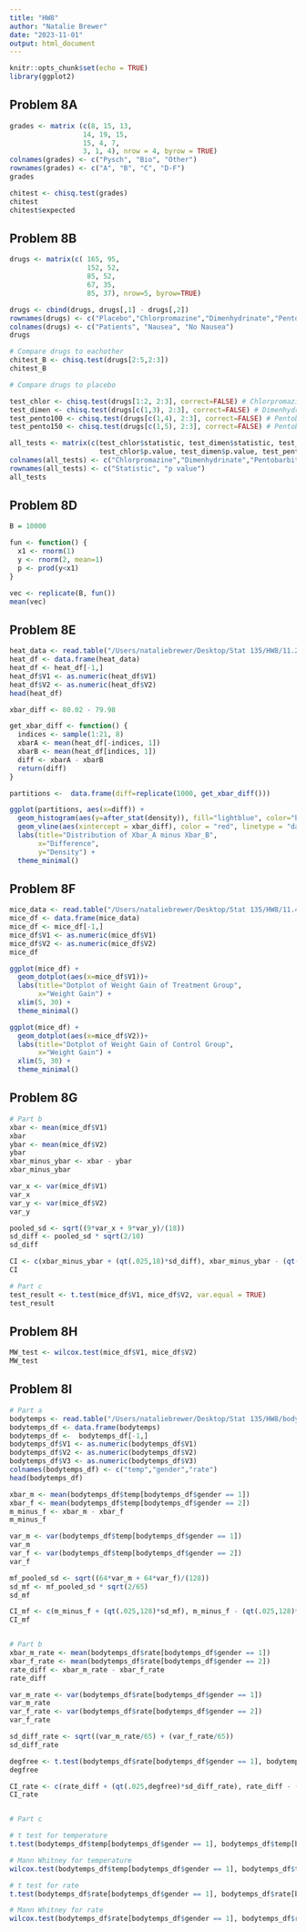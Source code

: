 ```yaml
---
title: "HW8"
author: "Natalie Brewer"
date: "2023-11-01"
output: html_document
---
```


```r
knitr::opts_chunk$set(echo = TRUE)
library(ggplot2)
```

## Problem 8A

```r
grades <- matrix (c(8, 15, 13,
                  14, 19, 15,
                  15, 4, 7,
                  3, 1, 4), nrow = 4, byrow = TRUE)
colnames(grades) <- c("Pysch", "Bio", "Other")
rownames(grades) <- c("A", "B", "C", "D-F")
grades

chitest <- chisq.test(grades)
chitest
chitest$expected
```

## Problem 8B
```r
drugs <- matrix(c( 165, 95,
                   152, 52,
                   85, 52,
                   67, 35,
                   85, 37), nrow=5, byrow=TRUE)

drugs <- cbind(drugs, drugs[,1] - drugs[,2])
rownames(drugs) <- c("Placebo","Chlorpromazine","Dimenhydrinate","Pentobarbital 100","Pentobarbital 150")
colnames(drugs) <- c("Patients", "Nausea", "No Nausea")
drugs

# Compare drugs to eachother
chitest_B <- chisq.test(drugs[2:5,2:3])
chitest_B

# Compare drugs to placebo

test_chlor <- chisq.test(drugs[1:2, 2:3], correct=FALSE) # Chlorpromazine
test_dimen <- chisq.test(drugs[c(1,3), 2:3], correct=FALSE) # Dimenhydrinate
test_pento100 <- chisq.test(drugs[c(1,4), 2:3], correct=FALSE) # Pentobarbital 100
test_pento150 <- chisq.test(drugs[c(1,5), 2:3], correct=FALSE) # Pentobarbital 150

all_tests <- matrix(c(test_chlor$statistic, test_dimen$statistic, test_pento100$statistic, test_pento150$statistic, 
                      test_chlor$p.value, test_dimen$p.value, test_pento100$p.value, test_pento150$p.value), nrow=2, byrow=TRUE)
colnames(all_tests) <- c("Chlorpromazine","Dimenhydrinate","Pentobarbital 100","Pentobarbital 150")
rownames(all_tests) <- c("Statistic", "p value")
all_tests
```


## Problem 8D
```r
B = 10000

fun <- function() {
  x1 <- rnorm(1)
  y <- rnorm(2, mean=1)
  p <- prod(y<x1)
}

vec <- replicate(B, fun())
mean(vec)
```

## Problem 8E
```r
heat_data <- read.table("/Users/nataliebrewer/Desktop/Stat 135/HW8/11.29.txt", sep= " ")
heat_df <- data.frame(heat_data)
heat_df <- heat_df[-1,]
heat_df$V1 <- as.numeric(heat_df$V1)
heat_df$V2 <- as.numeric(heat_df$V2)
head(heat_df)

xbar_diff <- 80.02 - 79.98

get_xbar_diff <- function() {
  indices <- sample(1:21, 8)
  xbarA <- mean(heat_df[-indices, 1])
  xbarB <- mean(heat_df[indices, 1])
  diff <- xbarA - xbarB
  return(diff)
}

partitions <-  data.frame(diff=replicate(1000, get_xbar_diff()))

ggplot(partitions, aes(x=diff)) +
  geom_histogram(aes(y=after_stat(density)), fill="lightblue", color="black",binwidth=0.005) +
  geom_vline(aes(xintercept = xbar_diff), color = "red", linetype = "dashed", linewidth = 1) +
  labs(title="Distribution of Xbar_A minus Xbar_B",
       x="Difference",
       y="Density") +
  theme_minimal()
```

## Problem 8F
```r
mice_data <- read.table("/Users/nataliebrewer/Desktop/Stat 135/HW8/11.40.txt", sep= " ")
mice_df <- data.frame(mice_data)
mice_df <- mice_df[-1,]
mice_df$V1 <- as.numeric(mice_df$V1)
mice_df$V2 <- as.numeric(mice_df$V2)
mice_df

ggplot(mice_df) +
  geom_dotplot(aes(x=mice_df$V1))+
  labs(title="Dotplot of Weight Gain of Treatment Group",
       x="Weight Gain") +
  xlim(5, 30) +
  theme_minimal()

ggplot(mice_df) +
  geom_dotplot(aes(x=mice_df$V2))+
  labs(title="Dotplot of Weight Gain of Control Group",
       x="Weight Gain") +
  xlim(5, 30) +
  theme_minimal()
```

## Problem 8G
```r
# Part b
xbar <- mean(mice_df$V1)
xbar
ybar <- mean(mice_df$V2)
ybar
xbar_minus_ybar <- xbar - ybar
xbar_minus_ybar

var_x <- var(mice_df$V1)
var_x
var_y <- var(mice_df$V2)
var_y

pooled_sd <- sqrt((9*var_x + 9*var_y)/(18))
sd_diff <- pooled_sd * sqrt(2/10)
sd_diff

CI <- c(xbar_minus_ybar + (qt(.025,18)*sd_diff), xbar_minus_ybar - (qt(.025,18)*sd_diff))
CI

# Part c
test_result <- t.test(mice_df$V1, mice_df$V2, var.equal = TRUE)
test_result
```

## Problem 8H 
```r
MW_test <- wilcox.test(mice_df$V1, mice_df$V2)
MW_test
```

## Problem 8I
```r
# Part a
bodytemps <- read.table("/Users/nataliebrewer/Desktop/Stat 135/HW8/bodytemp.txt", sep= " ")
bodytemps_df <- data.frame(bodytemps)
bodytemps_df <-  bodytemps_df[-1,]
bodytemps_df$V1 <- as.numeric(bodytemps_df$V1)
bodytemps_df$V2 <- as.numeric(bodytemps_df$V2)
bodytemps_df$V3 <- as.numeric(bodytemps_df$V3)
colnames(bodytemps_df) <- c("temp","gender","rate")
head(bodytemps_df)

xbar_m <- mean(bodytemps_df$temp[bodytemps_df$gender == 1])
xbar_f <- mean(bodytemps_df$temp[bodytemps_df$gender == 2])
m_minus_f <- xbar_m - xbar_f
m_minus_f

var_m <- var(bodytemps_df$temp[bodytemps_df$gender == 1])
var_m
var_f <- var(bodytemps_df$temp[bodytemps_df$gender == 2])
var_f

mf_pooled_sd <- sqrt((64*var_m + 64*var_f)/(128))
sd_mf <- mf_pooled_sd * sqrt(2/65)
sd_mf

CI_mf <- c(m_minus_f + (qt(.025,128)*sd_mf), m_minus_f - (qt(.025,128)*sd_mf))
CI_mf


# Part b
xbar_m_rate <- mean(bodytemps_df$rate[bodytemps_df$gender == 1])
xbar_f_rate <- mean(bodytemps_df$rate[bodytemps_df$gender == 2])
rate_diff <- xbar_m_rate - xbar_f_rate
rate_diff

var_m_rate <- var(bodytemps_df$rate[bodytemps_df$gender == 1])
var_m_rate
var_f_rate <- var(bodytemps_df$rate[bodytemps_df$gender == 2])
var_f_rate

sd_diff_rate <- sqrt((var_m_rate/65) + (var_f_rate/65))
sd_diff_rate

degfree <- t.test(bodytemps_df$rate[bodytemps_df$gender == 1], bodytemps_df$rate[bodytemps_df$gender == 2])$parameter
degfree

CI_rate <- c(rate_diff + (qt(.025,degfree)*sd_diff_rate), rate_diff - (qt(.025,degfree)*sd_diff_rate))
CI_rate


# Part c

# t test for temperature
t.test(bodytemps_df$temp[bodytemps_df$gender == 1], bodytemps_df$temp[bodytemps_df$gender == 2])

# Mann Whitney for temperature
wilcox.test(bodytemps_df$temp[bodytemps_df$gender == 1], bodytemps_df$temp[bodytemps_df$gender == 2])

# t test for rate
t.test(bodytemps_df$rate[bodytemps_df$gender == 1], bodytemps_df$rate[bodytemps_df$gender == 2])

# Mann Whitney for rate
wilcox.test(bodytemps_df$rate[bodytemps_df$gender == 1], bodytemps_df$rate[bodytemps_df$gender == 2])
```
